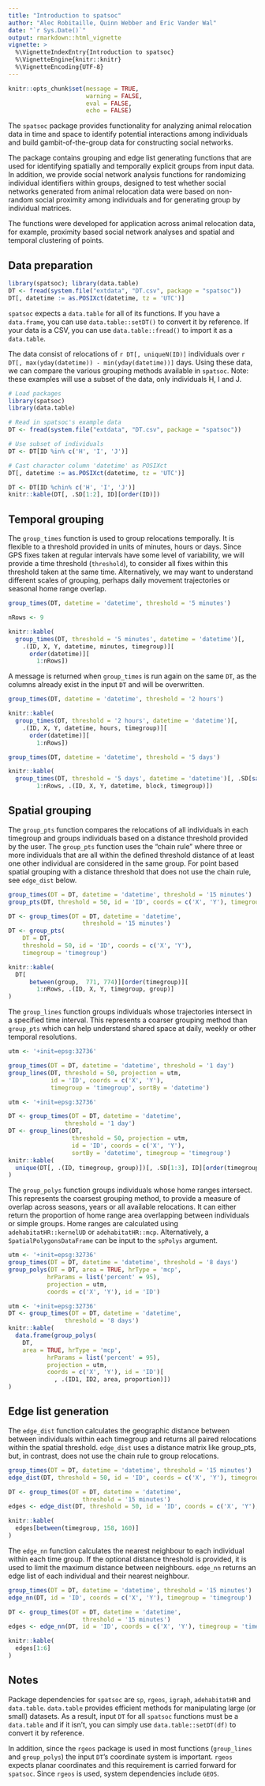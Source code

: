 ```yaml
---
title: "Introduction to spatsoc"
author: "Alec Robitaille, Quinn Webber and Eric Vander Wal"
date: "`r Sys.Date()`"
output: rmarkdown::html_vignette
vignette: >
  %\VignetteIndexEntry{Introduction to spatsoc}
  %\VignetteEngine{knitr::knitr}
  %\VignetteEncoding{UTF-8}
---
```


```r
knitr::opts_chunk$set(message = TRUE, 
                      warning = FALSE,
                      eval = FALSE, 
                      echo = FALSE)
```

The `spatsoc` package provides functionality for analyzing animal relocation data in time and space to identify potential interactions among individuals and build gambit-of-the-group data for constructing social networks. 

The package contains grouping and edge list generating functions that are used for identifying spatially and temporally explicit groups from input data. In addition, we provide social network analysis functions for randomizing individual identifiers within groups, designed to test whether social networks generated from animal relocation data were based on non-random social proximity among individuals and for generating group by individual matrices.

The functions were developed for application across animal relocation data, for example, proximity based social network analyses and spatial and temporal clustering of points.

## Data preparation

```r
library(spatsoc); library(data.table)
DT <- fread(system.file("extdata", "DT.csv", package = "spatsoc"))
DT[, datetime := as.POSIXct(datetime, tz = 'UTC')]
```

`spatsoc` expects a `data.table` for all of its functions. If you have a `data.frame`, you can use `data.table::setDT()` to convert it by reference. If your data is a CSV, you can use `data.table::fread()` to import it as a `data.table`. 

The data consist of relocations of `r DT[, uniqueN(ID)]` individuals over `r DT[, max(yday(datetime)) - min(yday(datetime))]` days. Using these data, we can compare the various grouping methods available in `spatsoc`. Note: these examples will use a subset of the data, only individuals H, I and J. 


```r
# Load packages
library(spatsoc)
library(data.table)

# Read in spatsoc's example data
DT <- fread(system.file("extdata", "DT.csv", package = "spatsoc"))

# Use subset of individuals
DT <- DT[ID %in% c('H', 'I', 'J')]

# Cast character column 'datetime' as POSIXct
DT[, datetime := as.POSIXct(datetime, tz = 'UTC')]
```

```r
DT <- DT[ID %chin% c('H', 'I', 'J')]
knitr::kable(DT[, .SD[1:2], ID][order(ID)])
```

## Temporal grouping
The `group_times` function is used to group relocations temporally. It is flexible to a threshold provided in units of minutes, hours or days. Since GPS fixes taken at regular intervals have some level of variability, we will provide a time threshold (`threshold`), to consider all fixes within this threshold taken at the same time. Alternatively, we may want to understand different scales of grouping, perhaps daily movement trajectories or seasonal home range overlap. 

```r
group_times(DT, datetime = 'datetime', threshold = '5 minutes')
```

```r
nRows <- 9
```

```r
knitr::kable(
  group_times(DT, threshold = '5 minutes', datetime = 'datetime')[, 
    .(ID, X, Y, datetime, minutes, timegroup)][
      order(datetime)][
        1:nRows])
```


A message is returned when `group_times` is run again on the same `DT`, as the columns already exist in the input `DT` and will be overwritten. 

```r
group_times(DT, datetime = 'datetime', threshold = '2 hours')
```

```r
knitr::kable(
  group_times(DT, threshold = '2 hours', datetime = 'datetime')[, 
    .(ID, X, Y, datetime, hours, timegroup)][
      order(datetime)][
        1:nRows])
```

```r
group_times(DT, datetime = 'datetime', threshold = '5 days')
```

```r
knitr::kable(
  group_times(DT, threshold = '5 days', datetime = 'datetime')[, .SD[sample(.N, 3)], by = .(timegroup, block)][order(datetime)][
        1:nRows, .(ID, X, Y, datetime, block, timegroup)])
```

## Spatial grouping
The `group_pts` function compares the relocations of all individuals in each timegroup and groups individuals based on a distance threshold provided by the user. The `group_pts` function uses the "chain rule" where three or more individuals that are all within the defined threshold distance of at least one other individual are considered in the same group. For point based spatial grouping with a distance threshold that does not use the chain rule, see `edge_dist` below.

```r
group_times(DT = DT, datetime = 'datetime', threshold = '15 minutes')
group_pts(DT, threshold = 50, id = 'ID', coords = c('X', 'Y'), timegroup = 'timegroup')
```

```r
DT <- group_times(DT = DT, datetime = 'datetime', 
                     threshold = '15 minutes')
DT <- group_pts(
    DT = DT,
    threshold = 50, id = 'ID', coords = c('X', 'Y'),
    timegroup = 'timegroup')

knitr::kable(
  DT[
      between(group,  771, 774)][order(timegroup)][
        1:nRows, .(ID, X, Y, timegroup, group)]
)
```


The `group_lines` function groups individuals whose trajectories intersect in a specified time interval. This represents a coarser grouping method than `group_pts` which can help understand shared space at daily, weekly or other temporal resolutions.

```r
utm <- '+init=epsg:32736'

group_times(DT = DT, datetime = 'datetime', threshold = '1 day')
group_lines(DT, threshold = 50, projection = utm, 
            id = 'ID', coords = c('X', 'Y'),
            timegroup = 'timegroup', sortBy = 'datetime')
```

```r
utm <- '+init=epsg:32736'

DT <- group_times(DT = DT, datetime = 'datetime', 
                threshold = '1 day')
DT <- group_lines(DT,
                  threshold = 50, projection = utm, 
                  id = 'ID', coords = c('X', 'Y'), 
                  sortBy = 'datetime', timegroup = 'timegroup')
knitr::kable(
  unique(DT[, .(ID, timegroup, group)])[, .SD[1:3], ID][order(timegroup)]
)
```


The `group_polys` function groups individuals whose home ranges intersect. This represents the coarsest grouping method, to provide a measure of overlap across seasons, years or all available relocations. It can either return the proportion of home range area overlapping between individuals or simple groups. Home ranges are calculated using `adehabitatHR::kernelUD` or `adehabitatHR::mcp`. Alternatively, a `SpatialPolygonsDataFrame` can be input to the `spPolys` argument.

```r
utm <- '+init=epsg:32736'
group_times(DT = DT, datetime = 'datetime', threshold = '8 days')
group_polys(DT = DT, area = TRUE, hrType = 'mcp',
           hrParams = list('percent' = 95),
           projection = utm,
           coords = c('X', 'Y'), id = 'ID')
```

```r
utm <- '+init=epsg:32736'
DT <- group_times(DT = DT, datetime = 'datetime', 
                threshold = '8 days')
knitr::kable(
  data.frame(group_polys(
    DT, 
    area = TRUE, hrType = 'mcp',
           hrParams = list('percent' = 95),
           projection = utm,
           coords = c('X', 'Y'), id = 'ID')[
             , .(ID1, ID2, area, proportion)])
)
```

## Edge list generation
The `edge_dist` function calculates the geographic distance between between individuals within each timegroup and returns all paired relocations within the spatial threshold. `edge_dist` uses a distance matrix like group_pts, but, in contrast, does not use the chain rule to group relocations.

```r
group_times(DT = DT, datetime = 'datetime', threshold = '15 minutes')
edge_dist(DT, threshold = 50, id = 'ID', coords = c('X', 'Y'), timegroup = 'timegroup', fillNA = TRUE)
```

```r
DT <- group_times(DT = DT, datetime = 'datetime', 
                     threshold = '15 minutes')
edges <- edge_dist(DT, threshold = 50, id = 'ID', coords = c('X', 'Y'), timegroup = 'timegroup', fillNA = TRUE)

knitr::kable(
  edges[between(timegroup, 158, 160)]
)
```

The `edge_nn` function calculates the nearest neighbour to each individual within each time group. If the optional distance threshold is provided, it is used to limit the maximum distance between neighbours. `edge_nn` returns an edge list of each individual and their nearest neighbour.

```r
group_times(DT = DT, datetime = 'datetime', threshold = '15 minutes')
edge_nn(DT, id = 'ID', coords = c('X', 'Y'), timegroup = 'timegroup')
```

```r
DT <- group_times(DT = DT, datetime = 'datetime', 
                     threshold = '15 minutes')
edges <- edge_nn(DT, id = 'ID', coords = c('X', 'Y'), timegroup = 'timegroup')

knitr::kable(
  edges[1:6]
)
```

## Notes
Package dependencies for `spatsoc` are `sp`, `rgeos`, `igraph`, `adehabitatHR` and `data.table`. `data.table` provides efficient methods for manipulating large (or small) datasets. As a result, input `DT` for all `spatsoc` functions must be a `data.table` and if it isn't, you can simply use `data.table::setDT(df)` to convert it by reference. 

In addition, since the `rgeos` package is used in most functions (`group_lines` and `group_polys`) the input `DT`'s coordinate system is important. `rgeos` expects planar coordinates and this requirement is carried forward for `spatsoc`. Since `rgeos` is used, system dependencies include `GEOS`. 

